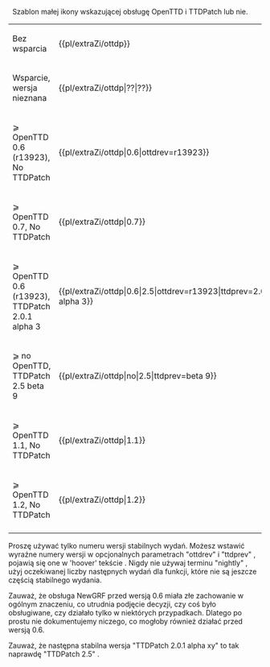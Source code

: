 <noinclude>{{pl/extraZi/inne strony|en=<!--template:ottdp-->newgrf-specs.tt-wiki.net/wiki/template:ottdp
|pl=<!--:-->template:ExtraZi/ottdp
}}{{en/-}}</noinclude><!--
--><includeonly><span style="white-space:nowrap">{{pl/extraZi/ottd|{{{1|no}}}|{{{ottdrev|}}}}}&nbsp;{{pl/extraZi/ttdp|{{{2|no}}}|{{{ttdprev|}}}}}</span></includeonly><noinclude>
Szablon małej ikony wskazującej obsługę OpenTTD i TTDPatch lub nie.
{|
|-
| Bez wsparcia || <nowiki>{{pl/extraZi/ottdp}}</nowiki> || {{pl/extraZi/ottdp}}
|-
| Wsparcie, wersja nieznana || <nowiki>{{pl/extraZi/ottdp|??|??}}</nowiki> || {{pl/extraZi/ottdp|??|??}}
|-
| ⩾ OpenTTD 0.6 (r13923), No TTDPatch || <nowiki>{{pl/extraZi/ottdp|0.6|ottdrev=r13923}}</nowiki> || {{pl/extraZi/ottdp|0.6|ottdrev=r13923}}
|-
| ⩾ OpenTTD 0.7, No TTDPatch || <nowiki>{{pl/extraZi/ottdp|0.7}}</nowiki> || {{pl/extraZi/ottdp|0.7}}
|-
| ⩾ OpenTTD 0.6 (r13923), TTDPatch 2.0.1 alpha 3 || <nowiki>{{pl/extraZi/ottdp|0.6|2.5|ottdrev=r13923|ttdprev=2.0.1 alpha 3}}</nowiki> || {{pl/extraZi/ottdp|0.6|2.5|ottdrev=r13923|ttdprev=2.0.1 alpha 3}}
|-
| ⩾ no OpenTTD, TTDPatch 2.5 beta 9 || <nowiki>{{pl/extraZi/ottdp|no|2.5|ttdprev=beta 9}}</nowiki> || {{pl/extraZi/ottdp|no|2.5|ttdprev=beta 9}}
|-
| ⩾ OpenTTD 1.1, No TTDPatch || <nowiki>{{pl/extraZi/ottdp|1.1}}</nowiki> || {{pl/extraZi/ottdp|1.1}}
|-
| ⩾ OpenTTD 1.2, No TTDPatch || <nowiki>{{pl/extraZi/ottdp|1.2}}</nowiki> || {{pl/extraZi/ottdp|1.2}}
|-
|}
Proszę używać tylko numeru wersji stabilnych wydań. Możesz wstawić wyraźne numery wersji w opcjonalnych parametrach "ottdrev" i "ttdprev" , pojawią się one w 'hoover' tekście . Nigdy nie używaj terminu "nightly" , użyj oczekiwanej liczby następnych wydań dla funkcji, które nie są jeszcze częścią stabilnego wydania.

Zauważ, że obsługa NewGRF przed wersją 0.6 miała złe zachowanie w ogólnym znaczeniu, co utrudnia podjęcie decyzji, czy coś było obsługiwane, czy działało tylko w niektórych przypadkach. Dlatego po prostu nie dokumentujemy niczego, co mogłoby również działać przed wersją 0.6.

Zauważ, że następna stabilna wersja "TTDPatch 2.0.1 alpha xy" to tak naprawdę "TTDPatch 2.5" . 
</noinclude><!--
--><noinclude>[[Category:pl/User/Extrazi/szablony|{{PAGENAME}}]]</noinclude>